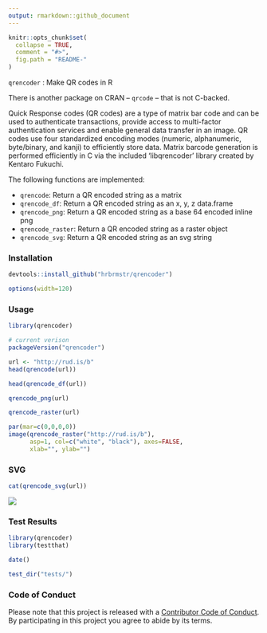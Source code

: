 ```yaml
---
output: rmarkdown::github_document
---
```


<!-- README.md is generated from README.Rmd. Please edit that file -->

```r
knitr::opts_chunk$set(
  collapse = TRUE,
  comment = "#>",
  fig.path = "README-"
)
```

`qrencoder` : Make QR codes in R

There is another package on CRAN -- `qrcode` -- that is not C-backed.

Quick Response codes (QR codes) are a type of matrix bar code and can be
used to authenticate transactions, provide access to multi-factor authentication
services and enable general data transfer in an image. QR codes use four standardized 
encoding modes (numeric, alphanumeric, byte/binary, and kanji) to efficiently store 
data. Matrix barcode generation is performed efficiently in C via the included
'libqrencoder' library created by Kentaro Fukuchi.

The following functions are implemented:

- `qrencode`:	Return a QR encoded string as a matrix
- `qrencode_df`:	Return a QR encoded string as an x, y, z data.frame
- `qrencode_png`:	Return a QR encoded string as a base 64 encoded inline png
- `qrencode_raster`:	Return a QR encoded string as a raster object
- `qrencode_svg`:	Return a QR encoded string as an svg string

### Installation

```r
devtools::install_github("hrbrmstr/qrencoder")
```

```r
options(width=120)
```

### Usage

```r
library(qrencoder)

# current verison
packageVersion("qrencoder")

url <- "http://rud.is/b"
head(qrencode(url))

head(qrencode_df(url))

qrencode_png(url)

qrencode_raster(url)

par(mar=c(0,0,0,0))
image(qrencode_raster("http://rud.is/b"), 
      asp=1, col=c("white", "black"), axes=FALSE, 
      xlab="", ylab="")
```

### SVG

```r
cat(qrencode_svg(url))
```

![](https://rud.is/dl/qr.svg)

### Test Results

```r
library(qrencoder)
library(testthat)

date()

test_dir("tests/")
```

### Code of Conduct

Please note that this project is released with a [Contributor Code of Conduct](CONDUCT.md). 
By participating in this project you agree to abide by its terms.
